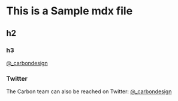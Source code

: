 
# This is a Sample mdx file

## h2

### h3

<ColorPalette />


<ColorPalette />

[@\_carbondesign](https://twitter.com/_carbondesign?lang=en)

### Twitter

The Carbon team can also be reached on Twitter:
[@\_carbondesign](https://twitter.com/_carbondesign?lang=en)
